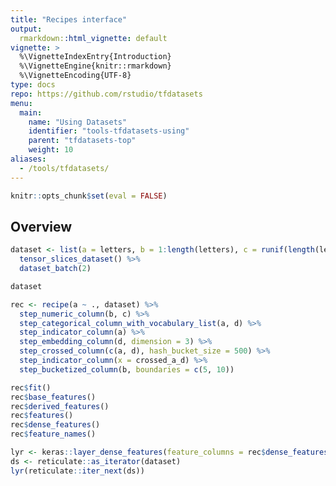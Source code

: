 ```yaml
---
title: "Recipes interface"
output: 
  rmarkdown::html_vignette: default
vignette: >
  %\VignetteIndexEntry{Introduction}
  %\VignetteEngine{knitr::rmarkdown}
  %\VignetteEncoding{UTF-8}
type: docs
repo: https://github.com/rstudio/tfdatasets
menu:
  main:
    name: "Using Datasets"
    identifier: "tools-tfdatasets-using"
    parent: "tfdatasets-top"
    weight: 10
aliases:
  - /tools/tfdatasets/
---
```


```r
knitr::opts_chunk$set(eval = FALSE)
```

## Overview

```r
dataset <- list(a = letters, b = 1:length(letters), c = runif(length(letters)), d = LETTERS) %>%
  tensor_slices_dataset() %>%
  dataset_batch(2)

dataset

rec <- recipe(a ~ ., dataset) %>%
  step_numeric_column(b, c) %>% 
  step_categorical_column_with_vocabulary_list(a, d) %>%
  step_indicator_column(a) %>%
  step_embedding_column(d, dimension = 3) %>% 
  step_crossed_column(c(a, d), hash_bucket_size = 500) %>% 
  step_indicator_column(x = crossed_a_d) %>% 
  step_bucketized_column(b, boundaries = c(5, 10))

rec$fit()
rec$base_features()
rec$derived_features()
rec$features()
rec$dense_features()
rec$feature_names()

lyr <- keras::layer_dense_features(feature_columns = rec$dense_features())
ds <- reticulate::as_iterator(dataset)
lyr(reticulate::iter_next(ds))
```

